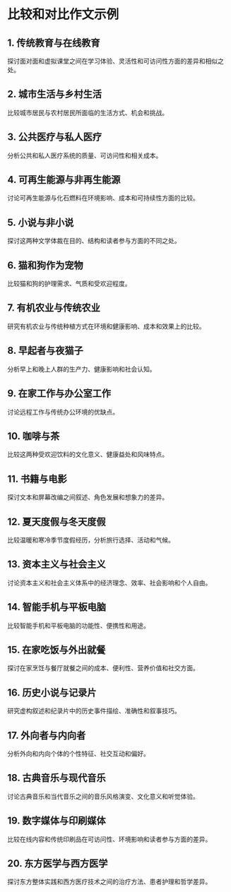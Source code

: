 # 比较和对比作文示例


<div style={{ width: "100%", padding: 20, height: "70vh" }}>
  <Chat
    welcome={"嗨，您想讨论或获取哪种示例？"}
    teacherName={"Alex"}
    systemPrompt={"请帮助这位用户找到他（她）想要的作文示例！"}
  />
</div>

## 1. 传统教育与在线教育

探讨面对面和虚拟课堂之间在学习体验、灵活性和可访问性方面的差异和相似之处。

## 2. 城市生活与乡村生活

比较城市居民与农村居民所面临的生活方式、机会和挑战。

## 3. 公共医疗与私人医疗

分析公共和私人医疗系统的质量、可访问性和相关成本。

## 4. 可再生能源与非再生能源

讨论可再生能源与化石燃料在环境影响、成本和可持续性方面的比较。

## 5. 小说与非小说

探讨这两种文学体裁在目的、结构和读者参与方面的不同之处。

## 6. 猫和狗作为宠物

比较猫和狗的护理需求、气质和受欢迎程度。

## 7. 有机农业与传统农业

研究有机农业与传统种植方式在环境和健康影响、成本和效果上的比较。

## 8. 早起者与夜猫子

分析早上和晚上人群的生产力、健康影响和社会认知。

## 9. 在家工作与办公室工作

讨论远程工作与传统办公环境的优缺点。

## 10. 咖啡与茶

比较这两种受欢迎饮料的文化意义、健康益处和风味特点。

## 11. 书籍与电影

探讨文本和屏幕改编之间叙述、角色发展和想象力的差异。

## 12. 夏天度假与冬天度假

比较温暖和寒冷季节度假经历，分析旅行选择、活动和气候。

## 13. 资本主义与社会主义

讨论资本主义和社会主义体系中的经济理念、效率、社会影响和个人自由。

## 14. 智能手机与平板电脑

比较智能手机和平板电脑的功能性、便携性和用途。

## 15. 在家吃饭与外出就餐

探讨在家烹饪与餐厅就餐之间的成本、便利性、营养价值和社交方面。

## 16. 历史小说与记录片

研究虚构叙述和纪录片中的历史事件描绘、准确性和叙事技巧。

## 17. 外向者与内向者

分析外向和内向个体的个性特征、社交互动和偏好。

## 18. 古典音乐与现代音乐

讨论古典音乐和当代音乐之间的音乐风格演变、文化意义和听觉体验。

## 19. 数字媒体与印刷媒体

比较在线内容和传统印刷品在可访问性、环境影响和读者参与方面的差异。

## 20. 东方医学与西方医学

探讨东方整体实践和西方医疗技术之间的治疗方法、患者护理和哲学差异。

